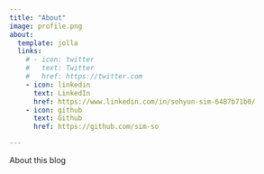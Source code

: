 ```yaml
---
title: "About"
image: profile.png
about:
  template: jolla
  links:
    # - icon: twitter
    #   text: Twitter
    #   href: https://twitter.com
    - icon: linkedin
      text: LinkedIn
      href: https://www.linkedin.com/in/sohyun-sim-6487b71b0/
    - icon: github
      text: Github
      href: https://github.com/sim-so

---
```


About this blog
